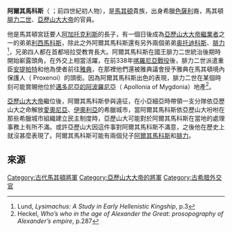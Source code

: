 '''阿爾其馬科斯'''（{{lang-el|Ἀλκίμαχος}} ；前四世紀初人物），是[[馬其頓|馬其頓]]貴族，出身希臘[[色薩利|色薩利]]裔，馬其頓[[腓力二世_(馬其頓)|腓力二世]]、[[亞歷山大大帝|亞歷山大大帝]]的官員。

他是馬其頓宮廷要人[[培拉的阿加托克利斯|阿加托克利斯]]的長子，有一個日後成為[[亞歷山大大帝|亞歷山大大帝]][[繼業者|繼業者]]之一的弟弟[[利西馬科斯|利西馬科斯]]，除此之外阿爾其馬科斯還有另外兩個弟弟[[奥托迪科斯|奥托迪科斯]]、[[腓力_(培拉的阿加托克利斯之子)|腓力]]<ref>Lund, ''Lysimachus: A Study in Early Hellenistic Kingship'', p.3</ref>，兄弟四人都在首都培拉受教育長大。阿爾其馬科斯在國王腓力二世統治後期時開始嶄露頭角，在外交上相當活躍，在前338年[[喀羅尼亞戰役|喀羅尼亞戰役]]後，腓力二世派遣重臣[[安提帕特|安提帕特]]和他為使者前往[[雅典|雅典]]，在那裡他們還被雅典議會授予雅典在馬其頓境內保護人（ Proxenoi）的頭銜。因為阿爾其馬科斯出色的表現，腓力二世在某個時刻可能賞賜他位於[[邁多尼亞的阿波羅尼亞|邁多尼亞的阿波羅尼亞]]（ Apollonia of Mygdonia）地產<ref>Heckel, ''Who’s who in the age of Alexander the Great: prosopography of Alexander’s empire'', p.287</ref>。

[[亞歷山大大帝|亞歷山大大帝]]繼位後，阿爾其馬科斯參與遠征，在小亞細亞時帶領一支分隊依亞歷山大之命解放[[愛奧尼亞|愛奧尼亞]]、[[伊奧利亞|伊奧利亞]]的希臘城市，當阿爾其馬科斯依亞歷山大吩咐在那些希臘城市組織建立民主制度時，亞歷山大可能對於阿爾其馬科斯在當地的處理事務上有所不滿。或許亞歷山大因這件事對阿爾其馬科斯不滿意，之後他在歷史上就沒甚麼表現了。阿爾其馬科斯可能有兩個兒子[[阿爾其馬科斯_(阿波羅尼亞的阿爾其馬科斯之子)|阿爾其馬科斯]]和[[腓力_(阿波羅尼亞的阿爾其馬科斯之子)|腓力]]。

==來源==
{{reflist}}

[[Category:古代馬其頓將軍|Category:古代馬其頓將軍]]
[[Category:亞歷山大大帝的將軍|Category:亞歷山大大帝的將軍]]
[[Category:古希腊外交官|Category:古希腊外交官]]
